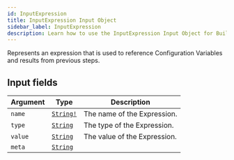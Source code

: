 ```yaml
---
id: InputExpression
title: InputExpression Input Object
sidebar_label: InputExpression
description: Learn how to use the InputExpression Input Object for Builder's API.
---
```


Represents an expression that is used to reference Configuration
Variables and results from previous steps.

## Input fields

| Argument | Type                                      | Description                  |
| -------- | ----------------------------------------- | ---------------------------- |
| `name`   | [`String!`](/docs/composer/builder/api/schema/scalar/String.mdx) | The name of the Expression.  |
| `type`   | [`String`](/docs/composer/builder/api/schema/scalar/String.mdx)  | The type of the Expression.  |
| `value`  | [`String`](/docs/composer/builder/api/schema/scalar/String.mdx)  | The value of the Expression. |
| `meta`   | [`String`](/docs/composer/builder/api/schema/scalar/String.mdx)  |                              |

